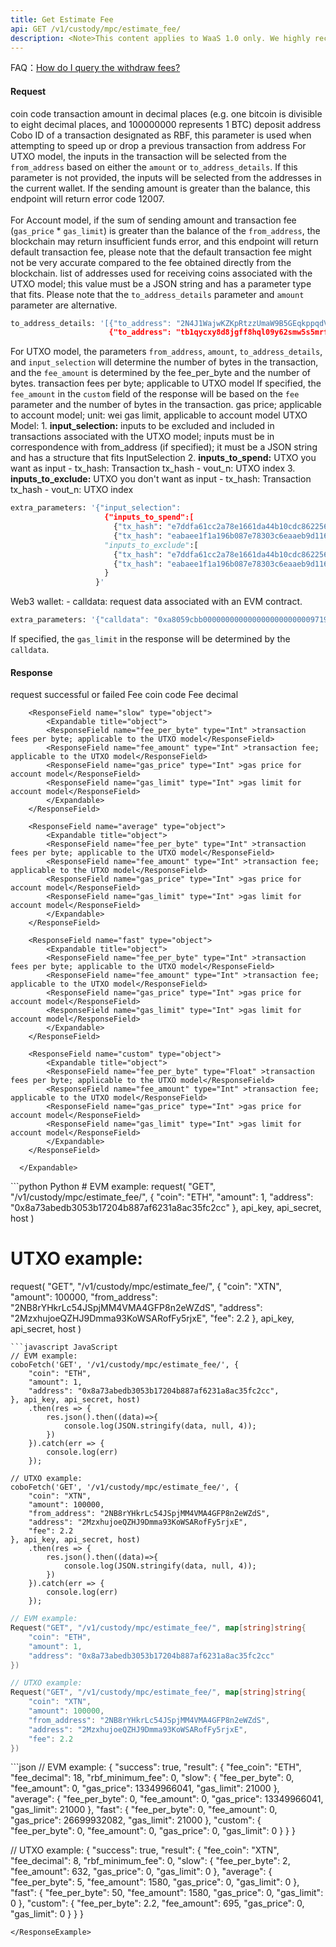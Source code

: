 ```yaml
---
title: Get Estimate Fee
api: GET /v1/custody/mpc/estimate_fee/ 
description: <Note>This content applies to WaaS 1.0 only. We highly recommend that you upgrade to [WaaS 2.0](https://www.cobo.com/developers/v2/guides/overview/introduction).</Note> This endpoint will simulate a transaction based on the parameters, and obtain the transaction fee from the blockchain. It takes in various parameters such as the coin code, amount, address, gas price, gas limit, fee, and extra parameters. The response includes the fee amount in different levels such as slow, average, fast, and custom. The custom fee corresponds to the fee or gas_price parameter.
---
```


<Tip> FAQ：[How do I query the withdraw fees?](/v1/faqs/coin-management#how-do-i-query-the-withdrawal-fees)</Tip>

#### Request
<ParamField query="coin" type="String" required>coin code</ParamField>
<ParamField query="amount" type="Int" >transaction amount in decimal places (e.g. one bitcoin is divisible to eight decimal places, and 100000000 represents 1 BTC)</ParamField>
<ParamField query="address" type="String" >deposit address</ParamField>
<ParamField query="replace_cobo_id" type="String" >Cobo ID of a transaction designated as RBF, this parameter is used when attempting to speed up or drop a previous transaction</ParamField>
<ParamField query="from_address" type="String" >from address</ParamField>
<Tip>For UTXO model, the inputs in the transaction will be selected from the `from_address` based on either the `amount` or `to_address_details`. If this parameter is not provided, the inputs will be selected from the addresses in the current wallet. If the sending amount is greater than the balance, this endpoint will return error code 12007.<br /><br />
For Account model, if the sum of sending amount and transaction fee (`gas_price` * `gas_limit`) is greater than the balance of the `from_address`, the blockchain may return insufficient funds error, and this endpoint will return default transaction fee, please note that the default transaction fee might not be very accurate compared to the fee obtained directly from the blockchain.</Tip>
<ParamField query="to_address_details" type="Json" >list of addresses used for receiving coins associated with the UTXO model; this value must be a JSON string and has a parameter type that fits. Please note that the `to_address_details` parameter and `amount` parameter are alternative.</ParamField>
```python Sample
to_address_details: '[{"to_address": "2N4J1WajwKZKpRtzzUmaW9B5GEqkppqdVY9","amount": "547"},
                      {"to_address": "tb1qycxy8d8jgff8hql09y62smw5s5mrf3ryn2j9lk","amount": "548"}]'
```
<Tip>For UTXO model, the parameters `from_address`, `amount`, `to_address_details`, and `input_selection` will determine the number of bytes in the transaction, and the `fee_amount` is determined by the fee_per_byte and the number of bytes.</Tip>
<ParamField query="fee" type="Float" >transaction fees per byte; applicable to UTXO model</ParamField>
<Tip>If specified, the `fee_amount` in the `custom` field of the response will be based on the `fee` parameter and the number of bytes in the transaction.</Tip>
<ParamField query="gas_price" type="Int" >gas price; applicable to account model; unit: wei</ParamField>
<ParamField query="gas_limit" type="Int" >gas limit, applicable to account model</ParamField>
<ParamField query="extra_parameters" type="Json" >
UTXO Model:
    1. **input_selection:** inputs to be excluded and included in transactions associated with the UTXO model; inputs must be in correspondence with from_address (if specified); it must be a JSON string and has a structure that fits InputSelection
    2. **inputs_to_spend:** UTXO you want as input
        - tx_hash: Transaction tx_hash
        - vout_n: UTXO index
    3. **inputs_to_exclude:** UTXO you don't want as input
        - tx_hash: Transaction tx_hash
        - vout_n: UTXO index
 ```python Sample
extra_parameters: '{"input_selection":
                      {"inputs_to_spend":[
                        {"tx_hash": "e7ddfa61cc2a78e1661da44b10cdc862256573d2dc0485dc989fb7045ed9032c", "vout_n": 1},
                        {"tx_hash": "eabaee1f1a196b087e78303c6eaaeb9d1166de5f8d85f4ef7872b88bfcd60914", "vout_n": 2}],
                      "inputs_to_exclude":[
                        {"tx_hash": "e7ddfa61cc2a78e1661da44b10cdc862256573d2dc0485dc989fb7045ed9032c", "vout_n": 3},
                        {"tx_hash": "eabaee1f1a196b087e78303c6eaaeb9d1166de5f8d85f4ef7872b88bfcd60914", "vout_n": 4}]
                      }
                    }'
```
Web3 wallet:
    - calldata: request data associated with an EVM contract.
```python Sample
extra_parameters: '{"calldata": "0xa8059cbb000000000000000000000000971948873f869e4517311b190d7eb31e30eba0ef000000000000000000000000000000000000000000000000002386f26fc10000"}'
```
<Tip>If specified, the `gas_limit` in the response will be determined by the `calldata`.</Tip>
</ParamField>

#### Response
<ResponseField name="success" type="bool">request successful or failed</ResponseField>
   <ResponseField name="result" type="object">
      <Expandable title="object">
        <ResponseField name="fee_coin" type="String">Fee coin code</ResponseField>
        <ResponseField name="fee_decimal" type="Int">Fee decimal</ResponseField>

        <ResponseField name="slow" type="object">
            <Expandable title="object">
            <ResponseField name="fee_per_byte" type="Int" >transaction fees per byte; applicable to the UTXO model</ResponseField>
            <ResponseField name="fee_amount" type="Int" >transaction fee; applicable to the UTXO model</ResponseField>
            <ResponseField name="gas_price" type="Int" >gas price for account model</ResponseField>
            <ResponseField name="gas_limit" type="Int" >gas limit for account model</ResponseField>
            </Expandable>
        </ResponseField>

        <ResponseField name="average" type="object">
            <Expandable title="object">
            <ResponseField name="fee_per_byte" type="Int" >transaction fees per byte; applicable to the UTXO model</ResponseField>
            <ResponseField name="fee_amount" type="Int" >transaction fee; applicable to the UTXO model</ResponseField>
            <ResponseField name="gas_price" type="Int" >gas price for account model</ResponseField>
            <ResponseField name="gas_limit" type="Int" >gas limit for account model</ResponseField>
            </Expandable>
        </ResponseField>

        <ResponseField name="fast" type="object">
            <Expandable title="object">
            <ResponseField name="fee_per_byte" type="Int" >transaction fees per byte; applicable to the UTXO model</ResponseField>
            <ResponseField name="fee_amount" type="Int" >transaction fee; applicable to the UTXO model</ResponseField>
            <ResponseField name="gas_price" type="Int" >gas price for account model</ResponseField>
            <ResponseField name="gas_limit" type="Int" >gas limit for account model</ResponseField>
            </Expandable>
        </ResponseField>

        <ResponseField name="custom" type="object">
            <Expandable title="object">
            <ResponseField name="fee_per_byte" type="Float" >transaction fees per byte; applicable to the UTXO model</ResponseField>
            <ResponseField name="fee_amount" type="Int" >transaction fee; applicable to the UTXO model</ResponseField>
            <ResponseField name="gas_price" type="Int" >gas price for account model</ResponseField>
            <ResponseField name="gas_limit" type="Int" >gas limit for account model</ResponseField>
            </Expandable>
        </ResponseField>

      </Expandable>
</ResponseField>

<RequestExample>
```python Python
# EVM example:
request(
    "GET",
    "/v1/custody/mpc/estimate_fee/",
    {
        "coin": "ETH",
        "amount": 1,
        "address": "0x8a73abedb3053b17204b887af6231a8ac35fc2cc"
    },
    api_key, api_secret, host
)

# UTXO example:
request(
    "GET",
    "/v1/custody/mpc/estimate_fee/",
    {
        "coin": "XTN",
        "amount": 100000,
        "from_address": "2NB8rYHkrLc54JSpjMM4VMA4GFP8n2eWZdS",
        "address": "2MzxhujoeQZHJ9Dmma93KoWSARofFy5rjxE",
        "fee": 2.2
    },
    api_key, api_secret, host
)
```
```javascript JavaScript
// EVM example:
coboFetch('GET', '/v1/custody/mpc/estimate_fee/', {
    "coin": "ETH",
    "amount": 1,
    "address": "0x8a73abedb3053b17204b887af6231a8ac35fc2cc",
}, api_key, api_secret, host)
    .then(res => {
        res.json().then((data)=>{
            console.log(JSON.stringify(data, null, 4));
        })
    }).catch(err => {
        console.log(err)
    });

// UTXO example:
coboFetch('GET', '/v1/custody/mpc/estimate_fee/', {
    "coin": "XTN",
    "amount": 100000,
    "from_address": "2NB8rYHkrLc54JSpjMM4VMA4GFP8n2eWZdS",
    "address": "2MzxhujoeQZHJ9Dmma93KoWSARofFy5rjxE",
    "fee": 2.2
}, api_key, api_secret, host)
    .then(res => {
        res.json().then((data)=>{
            console.log(JSON.stringify(data, null, 4));
        })
    }).catch(err => {
        console.log(err)
    });
```
```go Go
// EVM example:
Request("GET", "/v1/custody/mpc/estimate_fee/", map[string]string{
    "coin": "ETH",
    "amount": 1,
    "address": "0x8a73abedb3053b17204b887af6231a8ac35fc2cc"
})

// UTXO example:
Request("GET", "/v1/custody/mpc/estimate_fee/", map[string]string{
    "coin": "XTN",
    "amount": 100000,
    "from_address": "2NB8rYHkrLc54JSpjMM4VMA4GFP8n2eWZdS",
    "address": "2MzxhujoeQZHJ9Dmma93KoWSARofFy5rjxE",
    "fee": 2.2
})
```
</RequestExample>

<ResponseExample>
```json
// EVM example:
{
  "success": true,
  "result": {
    "fee_coin": "ETH",
    "fee_decimal": 18,
    "rbf_minimum_fee": 0,
    "slow": {
      "fee_per_byte": 0,
      "fee_amount": 0,
      "gas_price": 13349966041,
      "gas_limit": 21000
    },
    "average": {
      "fee_per_byte": 0,
      "fee_amount": 0,
      "gas_price": 13349966041,
      "gas_limit": 21000
    },
    "fast": {
      "fee_per_byte": 0,
      "fee_amount": 0,
      "gas_price": 26699932082,
      "gas_limit": 21000
    },
    "custom": {
      "fee_per_byte": 0,
      "fee_amount": 0,
      "gas_price": 0,
      "gas_limit": 0
    }
  }
}

// UTXO example:
{
  "success": true,
  "result": {
    "fee_coin": "XTN",
    "fee_decimal": 8,
    "rbf_minimum_fee": 0,
    "slow": {
      "fee_per_byte": 2,
      "fee_amount": 632,
      "gas_price": 0,
      "gas_limit": 0
    },
    "average": {
      "fee_per_byte": 5,
      "fee_amount": 1580,
      "gas_price": 0,
      "gas_limit": 0
    },
    "fast": {
      "fee_per_byte": 50,
      "fee_amount": 1580,
      "gas_price": 0,
      "gas_limit": 0
    },
    "custom": {
      "fee_per_byte": 2.2,
      "fee_amount": 695,
      "gas_price": 0,
      "gas_limit": 0
    }
  }
}
```
</ResponseExample>
